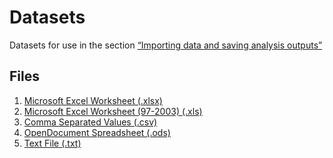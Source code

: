 # Datasets {#sec-appendix-2}

Datasets for use in the section ["Importing data and saving analysis outputs"](@sec-import-save)

## Files

1.  [Microsoft Excel Worksheet (.xlsx)](datasets/r4novice_datafile.xlsx)
2.  [Microsoft Excel Worksheet (97-2003) (.xls)](datasets/r4novice_datafile.xls)
3.  [Comma Separated Values (.csv)](datasets/r4novice_datafile.csv)
4.  [OpenDocument Spreadsheet (.ods)](datasets/r4novice_datafile.ods)
5.  [Text File (.txt)](datasets/r4novice_datafile.txt)
